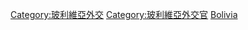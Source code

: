 [[Category:玻利維亞外交|Category:玻利維亞外交]]
[[Category:玻利維亞外交官|Category:玻利維亞外交官]]
[[Category:各國駐外大使|Bolivia]]
